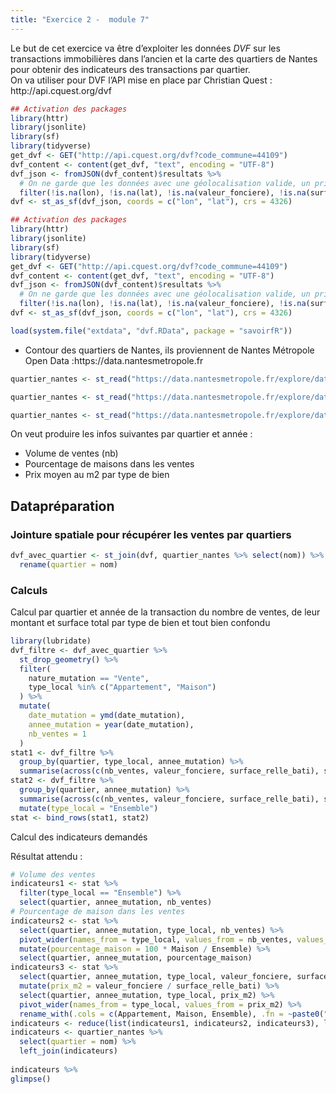 ```yaml
---
title: "Exercice 2 -  module 7"
---  
```


Le but de cet exercice va être d'exploiter les données *DVF* sur les transactions immobilières dans l'ancien et la carte des quartiers de Nantes pour obtenir des indicateurs des transactions par quartier.  
On va utiliser pour DVF l'API mise en place par Christian Quest : http://api.cquest.org/dvf

```r
## Activation des packages
library(httr)
library(jsonlite)
library(sf)
library(tidyverse)
get_dvf <- GET("http://api.cquest.org/dvf?code_commune=44109")
dvf_content <- content(get_dvf, "text", encoding = "UTF-8")
dvf_json <- fromJSON(dvf_content)$resultats %>%
  # On ne garde que les données avec une géolocalisation valide, un prix et une surface renseignés.
  filter(!is.na(lon), !is.na(lat), !is.na(valeur_fonciere), !is.na(surface_relle_bati))
dvf <- st_as_sf(dvf_json, coords = c("lon", "lat"), crs = 4326)
```

```r
## Activation des packages
library(httr)
library(jsonlite)
library(sf)
library(tidyverse)
get_dvf <- GET("http://api.cquest.org/dvf?code_commune=44109")
dvf_content <- content(get_dvf, "text", encoding = "UTF-8")
dvf_json <- fromJSON(dvf_content)$resultats %>%
  # On ne garde que les données avec une géolocalisation valide, un prix et une surface renseignés.
  filter(!is.na(lon), !is.na(lat), !is.na(valeur_fonciere), !is.na(surface_relle_bati))
dvf <- st_as_sf(dvf_json, coords = c("lon", "lat"), crs = 4326)
```

```r
load(system.file("extdata", "dvf.RData", package = "savoirfR"))
```


- Contour des quartiers de Nantes, ils proviennent de Nantes Métropole Open Data :https://data.nantesmetropole.fr

```r
quartier_nantes <- st_read("https://data.nantesmetropole.fr/explore/dataset/244400404_quartiers-communes-nantes-metropole/download/?format=geojson&disjunctive.libcom=true&refine.libcom=Nantes&timezone=Europe/Berlin&lang=fr")
```

```r
quartier_nantes <- st_read("https://data.nantesmetropole.fr/explore/dataset/244400404_quartiers-communes-nantes-metropole/download/?format=geojson&disjunctive.libcom=true&refine.libcom=Nantes&timezone=Europe/Berlin&lang=fr")
```

```r
quartier_nantes <- st_read("https://data.nantesmetropole.fr/explore/dataset/244400404_quartiers-communes-nantes-metropole/download/?format=geojson&disjunctive.libcom=true&refine.libcom=Nantes&timezone=Europe/Berlin&lang=fr", quiet = TRUE)
```

On veut produire les infos suivantes par quartier et année :  

- Volume de ventes (nb)   
- Pourcentage de maisons dans les ventes  
- Prix moyen au m2 par type de bien  

## Datapréparation

### Jointure spatiale pour récupérer les ventes par quartiers

```r
dvf_avec_quartier <- st_join(dvf, quartier_nantes %>% select(nom)) %>%
  rename(quartier = nom)
```

### Calculs

Calcul par quartier et année de la transaction du nombre de ventes, de leur montant et surface total par type de bien et tout bien confondu

```r
library(lubridate)
dvf_filtre <- dvf_avec_quartier %>%
  st_drop_geometry() %>%
  filter(
    nature_mutation == "Vente",
    type_local %in% c("Appartement", "Maison")
  ) %>%
  mutate(
    date_mutation = ymd(date_mutation),
    annee_mutation = year(date_mutation),
    nb_ventes = 1
  ) 
stat1 <- dvf_filtre %>%
  group_by(quartier, type_local, annee_mutation) %>%
  summarise(across(c(nb_ventes, valeur_fonciere, surface_relle_bati), sum, na.rm = TRUE), .groups = "drop")
stat2 <- dvf_filtre %>%
  group_by(quartier, annee_mutation) %>%
  summarise(across(c(nb_ventes, valeur_fonciere, surface_relle_bati), sum, na.rm = TRUE), .groups = "drop") %>% 
  mutate(type_local = "Ensemble") 
stat <- bind_rows(stat1, stat2)
```

Calcul des indicateurs demandés

Résultat attendu : 
```r
# Volume des ventes
indicateurs1 <- stat %>%
  filter(type_local == "Ensemble") %>%
  select(quartier, annee_mutation, nb_ventes)
# Pourcentage de maison dans les ventes
indicateurs2 <- stat %>%
  select(quartier, annee_mutation, type_local, nb_ventes) %>%
  pivot_wider(names_from = type_local, values_from = nb_ventes, values_fill = 0) %>%
  mutate(pourcentage_maison = 100 * Maison / Ensemble) %>%
  select(quartier, annee_mutation, pourcentage_maison)
indicateurs3 <- stat %>%
  select(quartier, annee_mutation, type_local, valeur_fonciere, surface_relle_bati) %>%
  mutate(prix_m2 = valeur_fonciere / surface_relle_bati) %>%
  select(quartier, annee_mutation, type_local, prix_m2) %>%
  pivot_wider(names_from = type_local, values_from = prix_m2) %>%
  rename_with(.cols = c(Appartement, Maison, Ensemble), .fn = ~paste0("prix_m2_", tolower(.x)))
indicateurs <- reduce(list(indicateurs1, indicateurs2, indicateurs3), left_join)
indicateurs <- quartier_nantes %>%
  select(quartier = nom) %>%
  left_join(indicateurs)
  
indicateurs %>%
glimpse()
```

